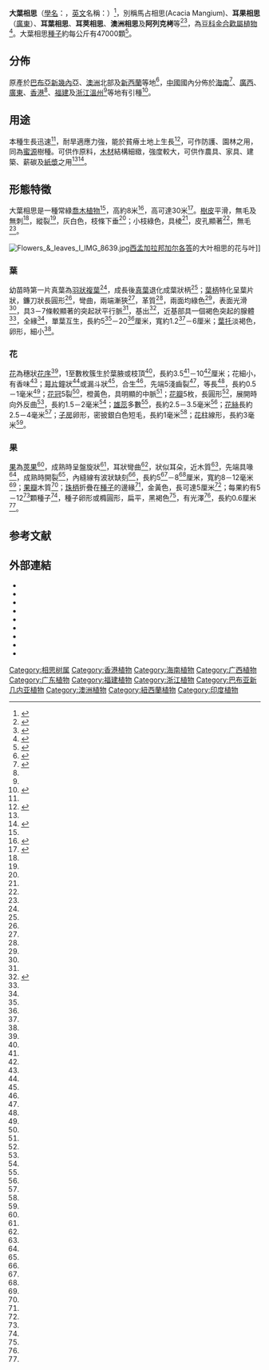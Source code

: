 {{noteTA
|1=zh-hans:厘米;zh-hk:厘米;zh-tw:公分;
|2=zh-hans:毫米;zh-hk:毫米;zh-tw:公釐;
}}
{{Speciesbox
| image = Acaciaauriculiformis1web.jpg
| status = LC
| status_system = IUCN3.1
| status_ref = <ref name="iucn">{{Cite iucn | author = Contu, S. | title = ''Acacia auriculiformis'' | volume = 2012 | page = e.T19891902A19997222 | date = 2012 | doi = 10.2305/IUCN.UK.2012.RLTS.T19891902A19997222.en }}</ref>
| genus = Acacia
| species = auriculiformis
| authority = {{tsl|en|A.Cunn.}} ex [[Benth.|Benth.]]
|range_map = Acacia auriculiformisDistMap87.png
|range_map_caption = {{tsl|en|Australasian Virtual Herbarium|澳大拉西亚虚拟植物标本馆}}记录的分布数据
| synonyms = 
* ''Acacia auriculaeformis [[Benth.|Benth.]]''
* ''Acacia moniliformis [[Griseb.|Griseb.]]'' 
* ''Racosperma auriculiforme ([[Benth.|Benth.]]) [[Pedley|Pedley]]'' <ref>{{cite web | url= http://www.nature-museum.net/22369.sp  | title=Acacia auriculiformis A. Cunn. ex Benth.  大叶相思   | publisher=中国自然标本馆}}</ref><ref>{{cite web  | url= http://www.theplantlist.org/tpl/record/ild-19892  | title= Acacia auriculiformis Benth.  | publisher= The Plant List 2010  | access-date= 2011-08-21  | archive-date= 2020-02-01  | archive-url= https://web.archive.org/web/20200201081535/http://www.theplantlist.org/tpl/record/ild-19892  | dead-url= no  }}</ref>
}}
'''大葉相思'''（[[學名|學名]]：''{{lang|la|Acacia auriculiformis}}''，[[英文|英文]]名稱：''{{lang|en|Earleaf acacia}}''）<ref name="樹木谷">{{cite web| url=http://www.hktree.com/tree/acacia%20auriculiformis.htm| title=耳果相思| publisher=樹木谷| access-date=2011-08-21| archive-date=2019-03-12| archive-url=https://web.archive.org/web/20190312164754/http://www.hktree.com/tree/acacia%20auriculiformis.htm| dead-url=no}}</ref>，別稱馬占相思(Acacia Mangium)、'''耳果相思'''（[[廣東|廣東]]）、'''耳葉相思'''、'''耳莢相思'''、'''澳洲相思'''及'''阿列克栲'''等<ref name="臺北市生物">{{cite web  | url= http://tpbiodiversity.lifescience.ntu.edu.tw/plant_detail.asp?ID=P2120  | title= 阿列克栲 (Acacia auriculaeformis A. Cunn. ex Benth.)  | publisher= 臺北市生物多樣性資料庫  | access-date= 2011-08-21  | archive-date= 2016-03-04  | archive-url= https://web.archive.org/web/20160304221528/http://tpbiodiversity.lifescience.ntu.edu.tw/plant_detail.asp?ID=P2120  | dead-url= yes  }}</ref><ref name = "野外樹木">{{cite book|title=《香港野外樹木圖鑑》|author= |series=黎存志、葉彥、葉國樑、魏遠娥、廖家業|publisher=香港漁農自然護理署|page=第222-223頁|isbn=978-988-99377-3-7|date=2008年3月}}</ref>，為[[豆科|豆科]][[金合歡屬|金合歡屬]][[植物|植物]]<ref name="物種名錄">{{cite web  | url= http://www.cqyl.net/product/html/?629.html  | title= Acacia auriculiformis A. Cunn. ex Benth.  | publisher= 中國生物物種名錄2009年版  }}{{dead link|date=2017年12月 |bot=InternetArchiveBot |fix-attempted=yes }}</ref>。大葉相思[[種子|種子]]約每公斤有47000顆<ref>{{cite encyclopedia| encyclopedia=Growing Process of Tropical Trees-(Compiled Version)| title=Acacia auriculiformis| volume=| pages=| url=http://ftbc.job.affrc.go.jp/html/english/ph_collection/html/sougou.htm#auriculiformisl| deadurl=yes| archiveurl=https://web.archive.org/web/20080412090727/http://ftbc.job.affrc.go.jp/html/english/ph_collection/html/sougou.htm#auriculiformisl| archivedate=2008-04-12| access-date=2011-08-21}}</ref>。

== 分佈 ==
原產於[[巴布亞新幾內亞|巴布亞新幾內亞]]、[[澳洲|澳洲]]北部及[[新西蘭|新西蘭]]等地<ref name="台南縣">{{cite web | url= http://green.tainan.gov.tw/tree/tree_index05_a01.htm | title= 耳莢相思樹 | publisher= 台南縣政府 | deadurl= yes | archiveurl= https://web.archive.org/web/20101107073709/http://green.tainan.gov.tw/tree/tree_index05_a01.htm | archivedate= 2010-11-07 | access-date= 2011-08-21 }}</ref>，[[中國|中國]]國內分佈於[[海南|海南]]<ref name="浙江植物誌">{{cite encyclopedia| encyclopedia=浙江植物誌| title=大葉相思| volume=3| pages=272-273| url=http://v2.cvh.org.cn/difangzhi/zhejiang/page/3/272a.pdf}}{{dead link|date=2017年12月 |bot=InternetArchiveBot |fix-attempted=yes }}</ref>、[[廣西|廣西]]、[[廣東|廣東]]、[[香港|香港]]<ref name = "野外樹木"/>、[[福建|福建]]及[[浙江|浙江]][[溫州|溫州]]<ref name="浙江植物誌"/>等地有引種<ref name="中國植物誌">{{cite encyclopedia| encyclopedia=中國植物誌| title=大葉相思| volume=39| pages=24| url=http://v2.cvh.org.cn/zhiwuzhi/page/39/024.PDF}}{{dead link|date=2017年12月 |bot=InternetArchiveBot |fix-attempted=yes }}</ref>。

== 用途 ==
本種生長迅速<ref name="中國植物誌"/>，耐旱適應力強，能於貧瘠土地上生長<ref>{{cite web  | url= http://www.treelovers.org.hk/index.php?tn=knowmoretrees&lang=tw  | title= 耳果相思 Ear-leaved Acacia  | publisher= 長春社樹木保育計劃惜樹靈人  | access-date= 2011-08-21  | archive-date= 2018-09-29  | archive-url= https://web.archive.org/web/20180929115222/http://www.treelovers.org.hk/index.php?tn=knowmoretrees&lang=tw  | dead-url= no  }}</ref>，可作防護、園林之用，同為[[蜜源|蜜源]]樹種。可供作原料，[[木材|木材]]結構細緻，強度較大，可供作農具、家具、建築、薪碳及[[紙漿|紙漿]]之用<ref name="浙江植物誌"/><ref name="華南農大">{{cite web| url=http://xy.scau.edu.cn/tree/go.asp?id=72| title=大葉相思| publisher=華南農業大學校園植物古樹名木網| deadurl=yes| archiveurl=https://web.archive.org/web/20160304142336/http://xy.scau.edu.cn/tree/go.asp?id=72| archivedate=2016-03-04| access-date=2011-08-21}}</ref>。

== 形態特徵 ==
大葉相思是一種常綠[[喬木|喬木]][[植物|植物]]<ref name="中國植物誌"/>，高約8米<ref name="福建植物誌">{{cite encyclopedia| encyclopedia=福建植物誌| title=大葉相思| volume=3| pages=10| url=http://v2.cvh.org.cn/difangzhi/fujian/page/3/010.pdf}}{{dead link|date=2017年12月 |bot=InternetArchiveBot |fix-attempted=yes }}</ref>，高可達30米<ref>{{cite encyclopedia | encyclopedia= Purdue University | title= Acacia auriculiformis A. Cunn. | volume=  | pages=  | url= http://www.hort.purdue.edu/newcrop/duke_energy/Acacia_auriculiformis.html | access-date= 2011-08-21 | archive-date= 2020-10-29 | archive-url= https://web.archive.org/web/20201029002554/https://hort.purdue.edu/newcrop/duke_energy/Acacia_auriculiformis.html | dead-url= no }}</ref>。[[樹皮|樹皮]]平滑，無毛及無刺<ref name="福建植物誌"/>，縱裂<ref name="華南農大"/>，灰白色，枝條下垂<ref name="中國植物誌"/>；小枝綠色，具棱<ref name="浙江植物誌"/>，皮孔顯著<ref name="中國植物誌"/>，無毛<ref name="中國植物誌"/>。

[[File:Flowers_&_leaves_I_IMG_8639.jpg|thumb]][[西孟加拉邦|西孟加拉邦]][[加尔各答|加尔各答]]的大叶相思的花与叶]]

=== 葉 ===
幼苗時第一片真葉為[[羽狀複葉|羽狀複葉]]<ref name="浙江植物誌"/>，成長後[[真葉|真葉]]退化成葉狀柄<ref name="華南農大"/>；[[葉柄|葉柄]]特化呈葉片狀，鐮刀狀長圓形<ref name="福建植物誌"/>，彎曲，兩端漸狹<ref name="中國植物誌"/>，革質<ref name="浙江植物誌"/>，兩面均綠色<ref name="福建植物誌"/>，表面光滑<ref name="台南縣"/>，具3－7條較顯著的突起狀平行脈<ref name="中國植物誌"/>，基出<ref name="台北植物園">{{cite web  | url= http://tpbg.tfri.gov.tw/plants/plants_info.php?rid=969  | title= 耳莢相思樹Acacia auriculiformis A. Cunn. ex Benth.  | publisher= 台北植物園植物資料庫  | access-date= 2011-08-21  | archive-date= 2017-12-20  | archive-url= https://web.archive.org/web/20171220115549/http://tpbg.tfri.gov.tw/plants/plants_info.php?rid=969  | dead-url= no  }}</ref>，近基部具一個褐色突起的腺體<ref name="福建植物誌"/>，全緣<ref name = "野外樹木"/>，單葉互生，長約5<ref name="福建植物誌"/>－20<ref name="中國植物誌"/>厘米，寬約1.2<ref name="福建植物誌"/>－6厘米；[[葉托|葉托]]淡褐色，卵形，細小<ref name="福建植物誌"/>。

=== 花 ===
[[花|花]]為穗狀[[花序|花序]]<ref name="福建植物誌"/>，1至數枚簇生於葉腋或枝頂<ref name="中國植物誌"/>，長約3.5<ref name="中國植物誌"/>－10<ref name="台北植物園"/>厘米；花細小，有香味<ref name="福建植物誌"/>；[[萼片|萼片]]鐘狀<ref name="福建植物誌"/>或漏斗狀<ref name="臺北市生物"/>，合生<ref name="華南農大"/>，先端5淺齒裂<ref name="福建植物誌"/>，等長<ref name="臺北市生物"/>，長約0.5－1毫米<ref name="中國植物誌"/>；[[花冠|花冠]]5裂<ref name="福建植物誌"/>，橙黃色，具明顯的中脈<ref name="福建植物誌"/>；[[花瓣|花瓣]]5枚，長圓形<ref name="中國植物誌"/>，展開時向外反曲<ref name="浙江植物誌"/>，長約1.5－2毫米<ref name="中國植物誌"/>；[[雄蕊|雄蕊]]多數<ref name="福建植物誌"/>，長約2.5－3.5毫米<ref name="浙江植物誌"/>；[[花絲|花絲]]長約2.5－4毫米<ref name="中國植物誌"/>；[[子房|子房]]卵形，密披銀白色短毛，長約1毫米<ref name="福建植物誌"/>；[[花柱|花柱]]線形，長約3毫米<ref name="福建植物誌"/>。

=== 果 ===
[[果|果]]為[[莢果|莢果]]<ref name="福建植物誌"/>，成熟時呈盤旋狀<ref name="浙江植物誌"/>，耳狀彎曲<ref name="福建植物誌"/>，狀似耳朵，近木質<ref name="福建植物誌"/>，先端具喙<ref name="福建植物誌"/>，成熟時開裂<ref name="福建植物誌"/>，內縫線有波狀缺刻<ref name="臺北市生物"/>，長約5<ref name="福建植物誌"/>－8<ref name="中國植物誌"/>厘米，寬約8－12毫米<ref name="中國植物誌"/>；[[果瓣|果瓣]]木質<ref name="中國植物誌"/>；[[珠柄|珠柄]]折疊在[[種子|種子]]的邊緣<ref name="中國植物誌"/>，金黃色，長可達5厘米<ref name="福建植物誌"/>；每果約有5－12<ref name="中國植物誌"/>顆種子<ref name="臺北市生物"/>，種子卵形或橢圓形，扁平，黑褐色<ref name="福建植物誌"/>，有光澤<ref name="臺北市生物"/>，長約0.6厘米<ref name="福建植物誌"/>。

== 参考文献 ==
{{reflist|2}}

== 外部連結 ==
{{commons category|Acacia auriculiformis}}
{{维基物种| Acacia auriculiformis}}

{{refbegin}}
* {{zh-hans}}{{cite web | url= http://www.nature-museum.net/album/ShowSpAlbum.aspx?spid=22369  | title= 大叶相思 Acacia auriculiformis | publisher=中國自然標本館物种相册 |accessdate=2011-08-21}}
* {{zh-hans}}{{cite web | url= http://www.plantphoto.cn/tu.aspx?id=646476  | title= 大叶相思 ( 耳叶相思 )  | publisher=中國植物圖像庫 |accessdate=2011-08-21}}
* {{zh-hans}}{{cite web| url=http://www.cqyl.net/product/html/?629.html| title=植物名称：大叶相思| publisher=重慶市園林綠化科學研究所| accessdate=2011-08-21}}{{dead link|date=2017年12月 |bot=InternetArchiveBot |fix-attempted=yes }}
* {{zh-hans}}{{cite web | url= http://www.zhiwutong.com/latin/Leguminosae/Acacia-auriculiformis-A-Cunn-ex-Benth.htm | title= 大叶相思 | publisher= 植物通 | accessdate= 2011-08-21 | archive-date= 2020-02-01 | archive-url= https://web.archive.org/web/20200201081312/http://www.zhiwutong.com/latin/Leguminosae/Acacia-auriculiformis-A-Cunn-ex-Benth.htm | dead-url= no }}
* {{cite web|url=http://www.hkherbarium.net/Herbarium/c_search_end.asp?id=12473|title=Acacia auriculiformis A. Cunn. ex Benth.|publisher=香港植物標本室|accessdate=2011-08-21}}{{Dead link|date=2019年10月 |bot=InternetArchiveBot |fix-attempted=yes }}
* {{cite web|url=http://www.lcsd.gov.hk/green/b5/acau.php|title=香港觀賞植物照片廊|publisher=康樂及文化事務署綠化香港運動|accessdate=2011-08-24|deadurl=yes|archiveurl=https://web.archive.org/web/20100813091139/http://www.lcsd.gov.hk/green/b5/acau.php|archivedate=2010-08-13}}
* {{cite web  | url= http://hkcww.org/hkplant/readid.php?id=501  | title= 耳果相思(No.501)  | publisher= 柴娃娃植物網  | accessdate= 2011-08-21  | archive-date= 2020-02-01  | archive-url= https://web.archive.org/web/20200201081250/http://hkcww.org/hkplant/readid.php?id=501  | dead-url= no  }}
* {{cite web | url= http://tai2.ntu.edu.tw/Specimen/species-specimen.php?display=pic&folderID=132.2#  | title= 耳莢相思樹 | publisher=台灣植物資訊整合查詢系統 |accessdate=2011-08-21}}
*{{cite web | url= http://www.hast.biodiv.tw/Taxon/speciesDetailC.aspx?speciesID=2915 | title= Acacia auriculaeformis A. Cunn. ex Benth. | publisher= 臺灣本土植物資料庫 | accessdate= 2011-08-21 | archive-date= 2020-02-01 | archive-url= https://web.archive.org/web/20200201081245/http://www.hast.biodiv.tw/Taxon/speciesDetailC.aspx?speciesID=2915 | dead-url= no }}
{{refend}}
{{Taxonbar|from=Q2673522}}

[[Category:相思树属|Category:相思树属]]
[[Category:香港植物|Category:香港植物]]
[[Category:海南植物|Category:海南植物]]
[[Category:广西植物|Category:广西植物]]
[[Category:广东植物|Category:广东植物]]
[[Category:福建植物|Category:福建植物]]
[[Category:浙江植物|Category:浙江植物]]
[[Category:巴布亚新几内亚植物|Category:巴布亚新几内亚植物]]
[[Category:澳洲植物|Category:澳洲植物]]
[[Category:紐西蘭植物|Category:紐西蘭植物]]
[[Category:印度植物|Category:印度植物]]